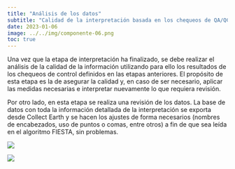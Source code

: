 ```yaml
---
title: "Análisis de los datos"
subtitle: "Calidad de la interpretación basada en los chequeos de QA/QC"
date: 2023-01-06
image: ../../img/componente-06.png
toc: true
---
```


Una vez que la etapa de interpretación ha finalizado, se debe realizar el análisis de la calidad de la información utilizando para ello los resultados de los chequeos de control definidos en las etapas anteriores. El propósito de esta etapa es la de asegurar la calidad y, en caso de ser necesario, aplicar las medidas necesarias e interpretar nuevamente lo que requiera revisión.

Por otro lado, en esta etapa se realiza una revisión de los datos. La base de datos con toda la información detallada de la interpretación se exporta desde Collect Earth y se hacen los ajustes de forma necesarios (nombres de encabezados, uso de puntos o comas, entre otros) a fin de que sea leída en el algoritmo FIESTA, sin problemas.

![](../../img/interpretacion-parcelas-01.jpg){.lightbox fig-alt="Control y aseguramiento de la calidad" fig-align="center"}

![](../../img/interpretacion-parcelas-02.jpg){.lightbox fig-alt="Control y aseguramiento de la calidad" fig-align="center"}